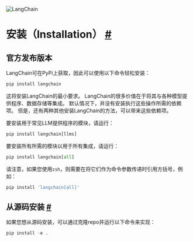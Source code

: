 

<Head>
  <script>
    {
      `(function() {
         var _hmt = _hmt || [];
(function() {
  var hm = document.createElement("script");
  hm.src = "https://hm.baidu.com/hm.js?e60fb290e204e04c5cb6f79b0ac1e697";
  var s = document.getElementsByTagName("script")[0]; 
  s.parentNode.insertBefore(hm, s);
})();
       })();`
    }
  </script>
</Head>

![LangChain](https://pica.zhimg.com/50/v2-56e8bbb52aa271012541c1fe1ceb11a2_r.gif)






安装（Installation）
 [#](#installation "Permalink to this headline")
===============================================================




官方发布版本
-----------------------------

LangChain可在PyPi上获取，因此可以使用以下命令轻松安装：

```python
pip install langchain
```

这将安装LangChain的最小要求。
LangChain的很多价值在于将其与各种模型提供程序、数据存储等集成。
默认情况下，并没有安装执行这些操作所需的依赖项。
但是，还有两种其他安装LangChain的方法，可以带来这些依赖项。

要安装用于常见LLM提供程序的模块，请运行：


```python
pip install langchain[llms]

```




要安装所有所需的模块以用于所有集成，请运行：
 





```python
pip install langchain[all]

```



请注意，如果您使用`zsh`，则需要在将它们作为命令参数传递时引用方括号，例如：



```python
pip install 'langchain[all]'

```






从源码安装
 [#](#installing-from-source "Permalink to this headline")
-----------------------------------------------------------------------------------



如果您想从源码安装，可以通过克隆repo并运行以下命令来实现：
 





```python
pip install -e .

```






